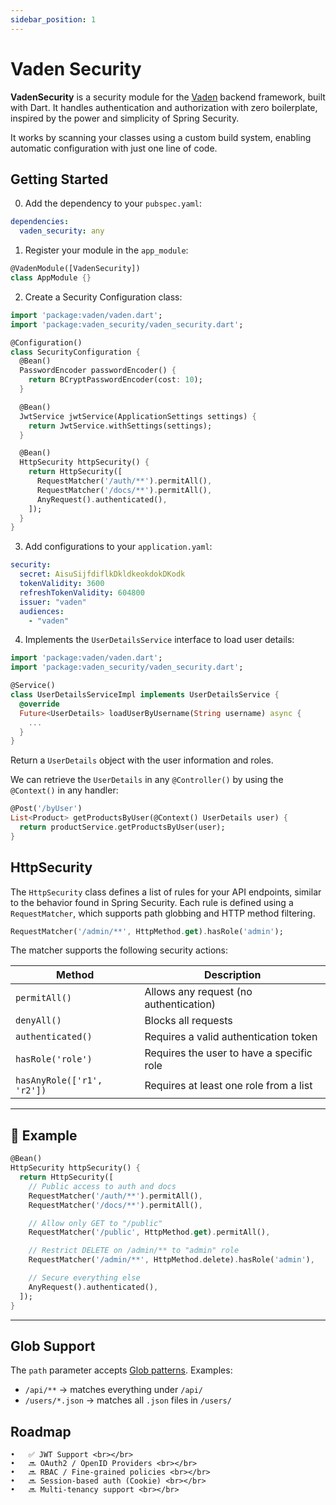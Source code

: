 ```yaml
---
sidebar_position: 1
---
```


# Vaden Security

**VadenSecurity** is a security module for the [Vaden](https://vaden.dev) backend framework, built with Dart.
It handles authentication and authorization with zero boilerplate,
inspired by the power and simplicity of Spring Security.

It works by scanning your classes using a custom build system,
enabling automatic configuration with just one line of code.

## Getting Started

0. Add the dependency to your `pubspec.yaml`:

```yaml
dependencies:
  vaden_security: any
```

1. Register your module in the `app_module`:

```dart
@VadenModule([VadenSecurity])
class AppModule {}
```

2. Create a Security Configuration class:

```dart
import 'package:vaden/vaden.dart';
import 'package:vaden_security/vaden_security.dart';

@Configuration()
class SecurityConfiguration {
  @Bean()
  PasswordEncoder passwordEncoder() {
    return BCryptPasswordEncoder(cost: 10);
  }

  @Bean()
  JwtService jwtService(ApplicationSettings settings) {
    return JwtService.withSettings(settings);
  }

  @Bean()
  HttpSecurity httpSecurity() {
    return HttpSecurity([
      RequestMatcher('/auth/**').permitAll(),
      RequestMatcher('/docs/**').permitAll(),
      AnyRequest().authenticated(),
    ]);
  }
}
```

3. Add configurations to your `application.yaml`:

```yaml
security:
  secret: AisuSijfdiflkDkldkeokdokDKodk
  tokenValidity: 3600
  refreshTokenValidity: 604800
  issuer: "vaden"
  audiences:
    - "vaden"
```

4. Implements the `UserDetailsService` interface to load user details:

```dart
import 'package:vaden/vaden.dart';
import 'package:vaden_security/vaden_security.dart';

@Service()
class UserDetailsServiceImpl implements UserDetailsService {
  @override
  Future<UserDetails> loadUserByUsername(String username) async {
    ...
  }
}
```

Return a `UserDetails` object with the user information and roles.

We can retrieve the `UserDetails` in any `@Controller()` by using the `@Context()` in any handler:

```dart
@Post('/byUser')
List<Product> getProductsByUser(@Context() UserDetails user) {
  return productService.getProductsByUser(user);
}
```

## HttpSecurity

The `HttpSecurity` class defines a list of rules for your API endpoints, 
similar to the behavior found in Spring Security.
Each rule is defined using a `RequestMatcher`, which supports path globbing and HTTP method filtering.

```dart
RequestMatcher('/admin/**', HttpMethod.get).hasRole('admin');
```

The matcher supports the following security actions:

| Method                         | Description                                     |
|-------------------------------|-------------------------------------------------|
| `permitAll()`                 | Allows any request (no authentication)         |
| `denyAll()`                   | Blocks all requests                            |
| `authenticated()`             | Requires a valid authentication token          |
| `hasRole('role')`             | Requires the user to have a specific role      |
| `hasAnyRole(['r1', 'r2'])`    | Requires at least one role from a list         |

---

## 🔧 Example

```dart
@Bean()
HttpSecurity httpSecurity() {
  return HttpSecurity([
    // Public access to auth and docs
    RequestMatcher('/auth/**').permitAll(),
    RequestMatcher('/docs/**').permitAll(),

    // Allow only GET to "/public"
    RequestMatcher('/public', HttpMethod.get).permitAll(),

    // Restrict DELETE on /admin/** to "admin" role
    RequestMatcher('/admin/**', HttpMethod.delete).hasRole('admin'),

    // Secure everything else
    AnyRequest().authenticated(),
  ]);
}
```

---

## Glob Support

The `path` parameter accepts [Glob patterns](https://pub.dev/packages/glob). Examples:

- `/api/**` → matches everything under `/api/`
- `/users/*.json` → matches all `.json` files in `/users/`

## Roadmap

	•	✅ JWT Support <br></br>
	•	🔜 OAuth2 / OpenID Providers <br></br>
	•	🔜 RBAC / Fine-grained policies <br></br>
	•	🔜 Session-based auth (Cookie) <br></br>
	•	🔜 Multi-tenancy support <br></br>


